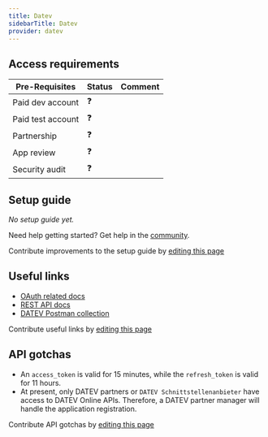 ```yaml
---
title: Datev
sidebarTitle: Datev
provider: datev
---
```



<Overview />
<PreBuiltTooling provider={providers[pageMetadata.provider]} />
<PreBuiltUseCases />

## Access requirements
| Pre-Requisites | Status | Comment|
| - | - | - |
| Paid dev account | ❓ |  |
| Paid test account | ❓ |  |
| Partnership | ❓ | |
| App review | ❓ |  |
| Security audit | ❓ | |


## Setup guide

_No setup guide yet._

<Tip>Need help getting started? Get help in the [community](https://nango.dev/slack).</Tip>

<Note>Contribute improvements to the setup guide by [editing this page](https://github.com/nangohq/nango/tree/master/docs-v2/integrations/all/datev.mdx)</Note>


## Useful links

-   [OAuth related docs](https://developer.datev.de/datev/platform/en/node/133)
-   [REST API docs](https://developer.datev.de/datev/platform/en/online-apis)
-   [DATEV Postman collection](https://www.postman.com/adil-linuxbean/workspace/data/documentation/21088764-d2d642eb-6eea-4be6-8689-3d83c97d00ac?entity=request-21088764-842e0cb7-33bb-4263-8ec3-9244cbd547d3)

<Note>Contribute useful links by [editing this page](https://github.com/nangohq/nango/tree/master/docs-v2/integrations/all/datev.mdx)</Note>

## API gotchas

-   An `access_token` is valid for 15 minutes, while the `refresh_token` is valid for 11 hours.
-   At present, only DATEV partners or `DATEV Schnittstellenanbieter` have access to DATEV Online APIs. Therefore, a DATEV partner manager will handle the application registration.

<Note>Contribute API gotchas by [editing this page](https://github.com/nangohq/nango/tree/master/docs-v2/integrations/all/datev.mdx)</Note>
